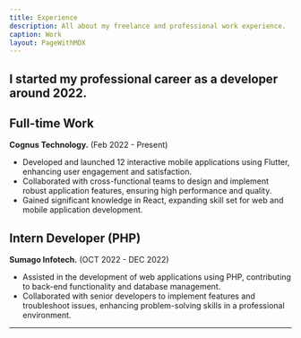 ```yaml
---
title: Experience
description: All about my freelance and professional work experience.
caption: Work
layout: PageWithMDX
---
```


## I started my professional career as a developer around 2022.

## Full-time Work

**Cognus Technology.** (Feb 2022 - Present)

- Developed and launched 12 interactive mobile applications using Flutter, enhancing user engagement and satisfaction.
- Collaborated with cross-functional teams to design and implement robust application features, ensuring high performance and quality.
- Gained significant knowledge in React, expanding skill set for web and mobile application development.



## Intern Developer (PHP)

**Sumago Infotech.** (OCT 2022 - DEC 2022)


- Assisted in the development of web applications using PHP, contributing to back-end functionality and database management.
- Collaborated with senior developers to implement features and troubleshoot issues, enhancing problem-solving skills in a professional environment.

---
